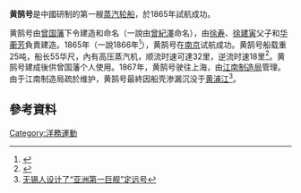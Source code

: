 '''黄鹄号'''是中國研制的第一艘[[蒸汽轮船|蒸汽轮船]]，於1865年試航成功。

黄鹄号由[[曾国藩|曾国藩]]下令建造和命名（一說由[[曾紀澤|曾紀澤]]命名），由[[徐寿|徐寿]]、[[徐建寅|徐建寅]]父子和[[华蘅芳|华蘅芳]]負責建造。1865年（一說1866年<ref>{{cite news |title=中国第一艘新式轮船“黄鹄”号诞生记 |url=https://k.sina.cn/article_1960785875_74df37d302000qy0z.html?from=history |publisher=合肥晚報}}</ref>），黄鹄号在[[南京|南京]]试航成功。黄鹄号船载重25吨，船长55华尺，內有高压蒸汽机，顺流时速可達32里，逆流时速18里<ref>{{cite news |title=黄鹄号轮船再现古运河 |url=http://szb.wxrb.com/content/202006/25/content_47570.html |publisher=無錫日報}}</ref>。黄鹄号建成後供曾国藩个人使用。1867年，黄鹄号驶往上海，由[[江南制造局|江南制造局]]管理。由于江南制造局疏於维护，黄鹄号最終因船壳渗漏沉没于[[黄浦江|黄浦江]]<ref>[http://www.daj.suzhou.gov.cn/szda/infodetail/?infoid=3f9468c0-4632-4d18-8b63-93e79fab2554&categoryNum=013002 无锡人设计了“亚洲第一巨舰”定远号]</ref>。

== 參考資料 ==
{{Reflist|2}}

[[Category:洋務運動|Category:洋務運動]]